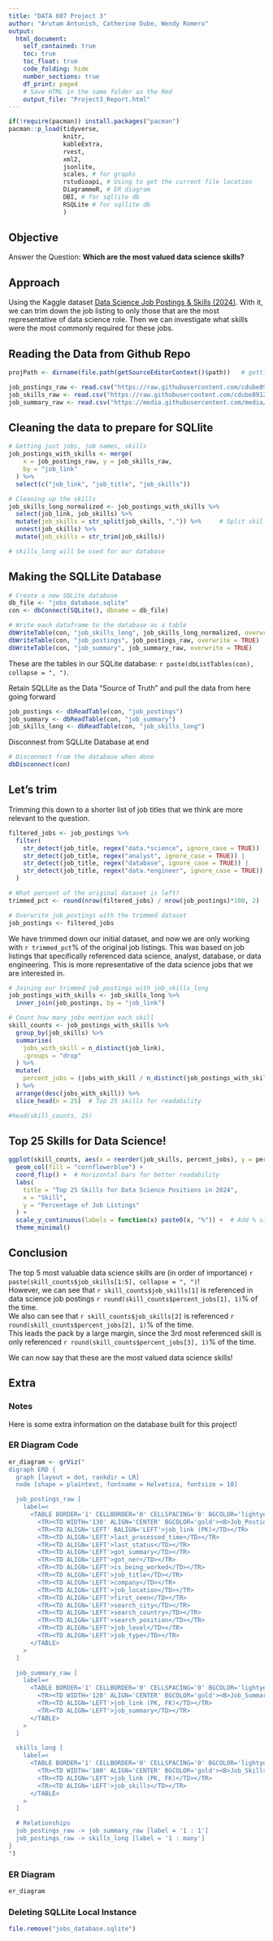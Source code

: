 ```yaml
---
title: "DATA 607 Project 3"
author: "Arutam Antunish, Catherine Dube, Wendy Romero"
output: 
  html_document:
    self_contained: true
    toc: true
    toc_float: true
    code_folding: hide
    number_sections: true
    df_print: paged
    # Save HTML in the same folder as the Rmd
    output_file: "Project3_Report.html"
---
```


```r
if(!require(pacman)) install.packages("pacman")
pacman::p_load(tidyverse,
               knitr, 
               kableExtra, 
               rvest, 
               xml2, 
               jsonlite, 
               scales, # for graphs 
               rstudioapi, # Using to get the current file location
               DiagrammeR, # ER diagram
               DBI, # for sqllite db
               RSQLite # for sqllite db
               )
```

## Objective
Answer the Question: **Which are the most valued data science skills?**

## Approach
Using the Kaggle dataset [Data Science Job Postings & Skills (2024)](https://www.kaggle.com/datasets/asaniczka/data-science-job-postings-and-skills/data). With it, we can trim down the job listing to only those that are the most representative of data science role. Then we can investigate what skills were the most commonly required for these jobs.


## Reading the Data from Github Repo 
```r
projPath <- dirname(file.path(getSourceEditorContext()$path))   # getting where .Rmd is located

job_postings_raw <- read.csv("https://raw.githubusercontent.com/cdube89128/DATA_607_Project_3/refs/heads/main/data/job_postings.csv")   
job_skills_raw <- read.csv("https://raw.githubusercontent.com/cdube89128/DATA_607_Project_3/refs/heads/main/data/job_skills.csv")
job_summary_raw <- read.csv("https://media.githubusercontent.com/media/cdube89128/DATA_607_Project_3/refs/heads/main/data/job_summary.csv")
```

## Cleaning the data to prepare for SQLlite 
```r
# Getting just jobs, job names, skills
job_postings_with_skills <- merge(
    x = job_postings_raw, y = job_skills_raw,
    by = "job_link"
  ) %>% 
  select(c("job_link", "job_title", "job_skills"))

# Cleaning up the skills
job_skills_long_normalized <- job_postings_with_skills %>%
  select(job_link, job_skills) %>%
  mutate(job_skills = str_split(job_skills, ",")) %>%     # Split skills by comma
  unnest(job_skills) %>%
  mutate(job_skills = str_trim(job_skills))

# skills_long will be used for our database
```

## Making the SQLLite Database
```r
# Create a new SQLite database 
db_file <- "jobs_database.sqlite"
con <- dbConnect(SQLite(), dbname = db_file)

# Write each dataframe to the database as a table
dbWriteTable(con, "job_skills_long", job_skills_long_normalized, overwrite = TRUE)
dbWriteTable(con, "job_postings", job_postings_raw, overwrite = TRUE)
dbWriteTable(con, "job_summary", job_summary_raw, overwrite = TRUE)

```
These are the tables in our SQLite database: `r paste(dbListTables(con), collapse = ", ")`.

Retain SQLLite as the Data "Source of Truth" and pull the data from here going forward
```r
job_postings <- dbReadTable(con, "job_postings")
job_summary <- dbReadTable(con, "job_summary")
job_skills_long <- dbReadTable(con, "job_skills_long")
```

Disconnest from SQLLite Database at end
```r
# Disconnect from the database when done
dbDisconnect(con)
```

## Let's trim 
Trimming this down to a shorter list of job titles that we think are more relevant to the question.
```r
filtered_jobs <- job_postings %>%
  filter(
    str_detect(job_title, regex("data.*science", ignore_case = TRUE)) |
    str_detect(job_title, regex("analyst", ignore_case = TRUE)) |
    str_detect(job_title, regex("database", ignore_case = TRUE)) |
    str_detect(job_title, regex("data.*engineer", ignore_case = TRUE))
  )

# What percent of the original dataset is left?
trimmed_pct <- round(nrow(filtered_jobs) / nrow(job_postings)*100, 2)

# Overwrite job_postings with the trimmed dataset
job_postings <- filtered_jobs
```
We have trimmed down our initial dataset, and now we are only working with `r trimmed_pct`% of the original job listings. This was based on job listings that specifically referenced data science, analyst, database, or data engineering. This is more representative of the data science jobs that we are interested in.

```r
# Joining our trimmed job_postings with job_skills_long
job_postings_with_skills <- job_skills_long %>%
  inner_join(job_postings, by = "job_link")

# Count how many jobs mention each skill
skill_counts <- job_postings_with_skills %>%
  group_by(job_skills) %>%
  summarise(
    jobs_with_skill = n_distinct(job_link),
    .groups = "drop"
  ) %>%
  mutate(
    percent_jobs = (jobs_with_skill / n_distinct(job_postings_with_skills$job_link)) * 100
  ) %>%
  arrange(desc(jobs_with_skill)) %>%
  slice_head(n = 25)  # Top 25 skills for readability

#head(skill_counts, 25)
```
 
## Top 25 Skills for Data Science!
```r
ggplot(skill_counts, aes(x = reorder(job_skills, percent_jobs), y = percent_jobs)) +
  geom_col(fill = "cornflowerblue") +
  coord_flip() +  # Horizontal bars for better readability
  labs(
    title = "Top 25 Skills for Data Science Positions in 2024",
    x = "Skill",
    y = "Percentage of Job Listings"
  ) +
  scale_y_continuous(labels = function(x) paste0(x, "%")) +  # Add % sign to axis
  theme_minimal()
```

## Conclusion
The top 5 most valuable data science skills are (in order of importance) 
`r paste(skill_counts$job_skills[1:5], collapse = ", ")`!  
However, we can see that `r skill_counts$job_skills[1]` is referenced in data science job postings `r round(skill_counts$percent_jobs[1], 1)`% of the time.  
We also can see that `r skill_counts$job_skills[2]` is referenced `r round(skill_counts$percent_jobs[2], 1)`% of the time.  
This leads the pack by a large margin, since the 3rd most referenced skill is only referenced `r round(skill_counts$percent_jobs[3], 1)`% of the time.

We can now say that these are the most valued data science skills!

## Extra {.tabset}

### Notes
Here is some extra information on the database built for this project!

### ER Diagram Code
```r
er_diagram <- grViz("
digraph ERD {
  graph [layout = dot, rankdir = LR]
  node [shape = plaintext, fontname = Helvetica, fontsize = 10]

  job_postings_raw [
    label=<
      <TABLE BORDER='1' CELLBORDER='0' CELLSPACING='0' BGCOLOR='lightyellow'>
        <TR><TD WIDTH='130' ALIGN='CENTER' BGCOLOR='gold'><B>Job_Postings</B></TD></TR>
        <TR><TD ALIGN='LEFT' BALIGN='LEFT'>job_link (PK)</TD></TR>
        <TR><TD ALIGN='LEFT'>last_processed_time</TD></TR>
        <TR><TD ALIGN='LEFT'>last_status</TD></TR>
        <TR><TD ALIGN='LEFT'>got_summary</TD></TR>
        <TR><TD ALIGN='LEFT'>got_ner</TD></TR>
        <TR><TD ALIGN='LEFT'>is_being_worked</TD></TR>
        <TR><TD ALIGN='LEFT'>job_title</TD></TR>
        <TR><TD ALIGN='LEFT'>company</TD></TR>
        <TR><TD ALIGN='LEFT'>job_location</TD></TR>
        <TR><TD ALIGN='LEFT'>first_seen</TD></TR>
        <TR><TD ALIGN='LEFT'>search_city</TD></TR>
        <TR><TD ALIGN='LEFT'>search_country</TD></TR>
        <TR><TD ALIGN='LEFT'>search_position</TD></TR>
        <TR><TD ALIGN='LEFT'>job_level</TD></TR>
        <TR><TD ALIGN='LEFT'>job_type</TD></TR>
      </TABLE>
    >
  ]

  job_summary_raw [
    label=<
      <TABLE BORDER='1' CELLBORDER='0' CELLSPACING='0' BGCOLOR='lightyellow'>
        <TR><TD WIDTH='120' ALIGN='CENTER' BGCOLOR='gold'><B>Job_Summary</B></TD></TR>
        <TR><TD ALIGN='LEFT'>job_link (PK, FK)</TD></TR>
        <TR><TD ALIGN='LEFT'>job_summary</TD></TR>
      </TABLE>
    >
  ]

  skills_long [
    label=<
      <TABLE BORDER='1' CELLBORDER='0' CELLSPACING='0' BGCOLOR='lightyellow'>
        <TR><TD WIDTH='100' ALIGN='CENTER' BGCOLOR='gold'><B>Job_Skills_Long</B></TD></TR>
        <TR><TD ALIGN='LEFT'>job_link (PK, FK)</TD></TR>
        <TR><TD ALIGN='LEFT'>job_skills</TD></TR>
      </TABLE>
    >
  ]

  # Relationships
  job_postings_raw -> job_summary_raw [label = '1 : 1']
  job_postings_raw -> skills_long [label = '1 : many']
}
")
```

### ER Diagram 
```r
er_diagram
```

### Deleting SQLLite Local Instance 
```r
file.remove("jobs_database.sqlite")
```